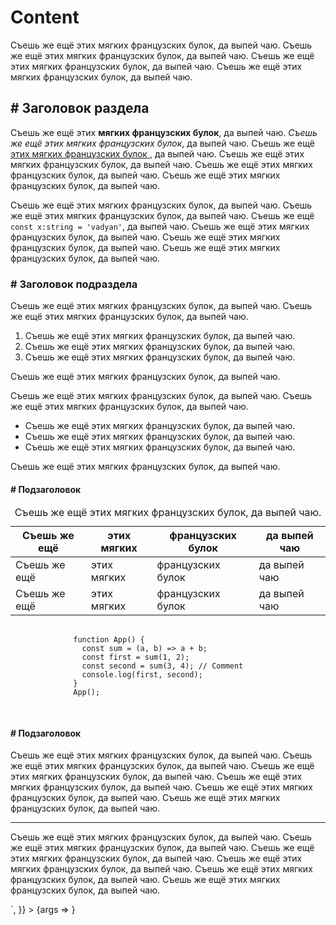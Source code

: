 
<Meta title="Content" component={Content} />

# Content

<Canvas>
  <Story
    name="Basic"
    args={{
      content: `
        <blockquote>
          Съешь же ещё этих мягких французских булок, да выпей чаю. Съешь же ещё этих мягких французских булок, да
          выпей чаю. Съешь же ещё этих мягких французских булок, да выпей чаю. Съешь же ещё этих мягких французских
          булок, да выпей чаю.
        </blockquote>
        <h2># Заголовок раздела</h2>
        <p>
          Съешь же ещё этих <strong>мягких французских булок</strong>, да выпей чаю.
          <em>Съешь же ещё этих мягких французских булок</em>, да выпей чаю. Съешь же ещё
          <a href="https://github.com/p1t1ch/gatsby-starter" target="_blank" rel="noopener noreferrer">
            этих мягких французских булок
          </a>
          , да выпей чаю. Съешь же ещё этих мягких французских булок, да выпей чаю. Съешь же ещё этих мягких
          французских булок, да выпей чаю. Съешь же ещё этих мягких французских булок, да выпей чаю.
        </p>
        <p>
          Съешь же ещё этих мягких французских булок, да выпей чаю. Съешь же ещё этих мягких французских булок, да
          выпей чаю. Съешь же ещё <code>const x:string = 'vadyan'</code>, да выпей чаю. Съешь же ещё этих мягких
          французских булок, да выпей чаю. Съешь же ещё этих мягких французских булок, да выпей чаю. Съешь же ещё этих
          мягких французских булок, да выпей чаю.
        </p>
        <h3># Заголовок подраздела</h3>
        <p>
          Съешь же ещё этих мягких французских булок, да выпей чаю. Съешь же ещё этих мягких французских булок, да
          выпей чаю.
          <ol>
            <li>Съешь же ещё этих мягких французских булок, да выпей чаю.</li>
            <li>Съешь же ещё этих мягких французских булок, да выпей чаю.</li>
            <li>Съешь же ещё этих мягких французских булок, да выпей чаю.</li>
          </ol>
          Съешь же ещё этих мягких французских булок, да выпей чаю.
        </p>
        <p>
          Съешь же ещё этих мягких французских булок, да выпей чаю. Съешь же ещё этих мягких французских булок, да
          выпей чаю.
          <ul>
            <li>Съешь же ещё этих мягких французских булок, да выпей чаю.</li>
            <li>Съешь же ещё этих мягких французских булок, да выпей чаю.</li>
            <li>Съешь же ещё этих мягких французских булок, да выпей чаю.</li>
          </ul>
          Съешь же ещё этих мягких французских булок, да выпей чаю.
        </p>
        <h4># Подзаголовок</h3>
        <p>
          <table>
            <caption>Съешь же ещё этих мягких французских булок, да выпей чаю.</caption>
            <thead>
              <tr>
                <th>Съешь же ещё</th>
                <th>этих мягких</th>
                <th>французских булок</th>
                <th>да выпей чаю</th>
              </tr>
            </thead>
            <tbody>
              <tr>
                <td>Съешь же ещё</td>
                <td>этих мягких</td>
                <td>французских булок</td>
                <td>да выпей чаю</td>
              </tr>
              <tr>
                <td>Съешь же ещё</td>
                <td>этих мягких</td>
                <td>французских булок</td>
                <td>да выпей чаю</td>
              </tr>
            </tbody>
          </table>
        </p>
        <p>
          <pre>
            <code>
              function App() {
                const sum = (a, b) => a + b;
                const first = sum(1, 2);
                const second = sum(3, 4); // Comment
                console.log(first, second);
              }
              App();
            </code>
          </pre>
        </p>
        <h4># Подзаголовок</h3>
        <p>
          Съешь же ещё этих мягких французских булок, да выпей чаю. Съешь же ещё этих мягких французских булок, да
          выпей чаю. Съешь же ещё этих мягких французских булок, да выпей чаю. Съешь же ещё этих мягких французских
          булок, да выпей чаю. Съешь же ещё этих мягких французских булок, да выпей чаю. Съешь же ещё этих мягких
          французских булок, да выпей чаю.
        </p>
        <hr />
        <p>
          Съешь же ещё этих мягких французских булок, да выпей чаю. Съешь же ещё этих мягких французских булок, да
          выпей чаю. Съешь же ещё этих мягких французских булок, да выпей чаю. Съешь же ещё этих мягких французских
          булок, да выпей чаю. Съешь же ещё этих мягких французских булок, да выпей чаю. Съешь же ещё этих мягких
          французских булок, да выпей чаю.
        </p>
      `,
    }}
  >
    {args => <Content {...args} />}
  </Story>
</Canvas>

<ArgsTable />
